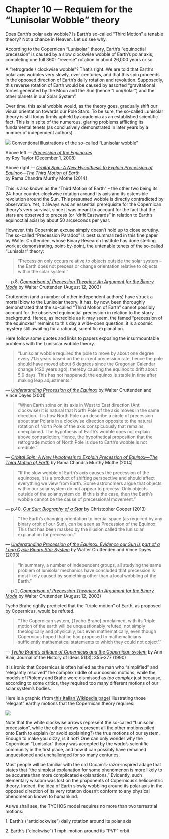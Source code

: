   Chapter 10 — Requiem for the “Lunisolar Wobble” theory
======================================================

Does Earth’s polar axis wobble? Is Earth’s so-called “Third Motion” a tenable theory? Not a chance in Heaven. Let us see why.

According to the Copernican “Lunisolar” theory, Earth’s “equinoctial precession” is caused by a slow clockwise wobble of Earth’s polar axis, completing one full 360° “reverse” rotation in about 26,000 years or so.

A “retrograde / clockwise wobble”? That’s right. We are told that Earth’s polar axis wobbles very slowly, over centuries, and that this spin proceeds in the opposed direction of Earth’s daily rotation and revolution. Supposedly, this reverse rotation of Earth would be caused by assorted “gravitational forces generated by the Moon and the Sun (hence “Luni/Solar”) and the other planets in our Solar System”.

Over time, this axial wobble would, as the theory goes, gradually shift our visual orientation towards our Pole Stars. To be sure, the so-called Lunisolar theory is still today firmly upheld by academia as an established scientific fact. This is in spite of the numerous, glaring problems afflicting its fundamental tenets (as conclusively demonstrated in later years by a number of independent authors).

![](https://www.tychos.info/book_imagery/069_LunisolarWobble_classic.jpg)
Conventional illustrations of the so-called “Lunisolar wobble”  

Above left — _[Precession of the Equinoxes](https://www.tychos.info/citation/075A_Precession.htm)_  
by Roy Taylor (December 1, 2008)

Above right — _[Orbital Spin: A New Hypothesis to Explain Precession of Equinox―The Third Motion of Earth](https://www.tychos.info/citation/076B_Orbital-Spin-New.htm)_  
by Rama Chandra Murthy Mothe (2014)

This is also known as the “Third Motion of Earth” – the other two being its 24-hour counter-clockwise rotation around its axis and its ostensible revolution around the Sun. This presumed wobble is directly contradicted by observation. Yet, it always was an essential prerequisite for the Copernican theory’s very survival, since it was meant to account for the fact that the stars are observed to precess (or “drift Eastwards” in relation to Earth’s equinoctial axis) by about 50 arcseconds per year.

However, this Copernican excuse simply doesn’t hold up to close scrutiny. The so-called “Precession Paradox” is best summarized in this fine paper by Walter Cruttenden, whose Binary Research Institute has done sterling work at demonstrating, point-by-point, the untenable tenets of the so-called “Lunisolar” theory:

> “Precession only occurs relative to objects outside the solar system – the Earth does not precess or change orientation relative to objects within the solar system.”

— p.8, _[Comparison of Precession Theories: An Argument for the Binary Mode](https://www.tychos.info/citation/075C_Comparison-of-Precession.pdf)_ by Walter Cruttenden (August 12, 2003)

Cruttenden (and a number of other independent authors) have struck a mortal blow to the Lunisolar theory. It has, by now, been thoroughly demonstrated that the so-called “Third Motion of Earth” cannot possibly account for the observed equinoctial precession in relation to the starry background. Hence, as incredible as it may seem, the famed “precession of the equinoxes” remains to this day a wide-open question: it is a cosmic mystery still awaiting for a rational, scientific explanation.

Here follow some quotes and links to papers exposing the insurmountable problems with the Lunisolar wobble theory.

> “Lunisolar wobble required the pole to move by about one degree every 71.5 years based on the current precession rate, hence the pole should have moved about 6 degrees since the Gregorian Calendar change (420 years ago), thereby causing the equinox to drift about 5.9 days. This has not happened; the equinox is stable in time after making leap adjustments.”

— _[Understanding Precession of the Equinox](https://www.tychos.info/citation/076A_Understanding-Precession.pdf)_ by Walter Cruttenden and Vince Dayes (2001)

> “When Earth spins on its axis in West to East direction (Anti clockwise) it is natural that North Pole of the axis moves in the same direction. It is how North Pole can describe a circle of precession about star Polaris in a clockwise direction opposite to the natural rotation of North Pole of the axis conspicuously that remains unexplained. The hypothesis of Earth’s wobble does not explain above contradiction. Hence, the hypothetical proposition that the retrograde motion of North Pole is due to Earth’s wobble is not credible.”

— _[Orbital Spin: A New Hypothesis to Explain Precession of Equinox―The Third Motion of Earth](https://www.tychos.info/citation/076B_Orbital-Spin-New.htm)_ by Rama Chandra Murthy Mothe (2014)

> “If the slow wobble of Earth’s axis causes the precession of the equinoxes, it is a product of shifting perspective and should affect everything we view from Earth. Some astronomers argue that objects within our solar system do not appear to precess. Only objects outside of the solar system do. If this is the case, then the Earth’s wobble cannot be the cause of precessional movement.”

— p.40, _[Our Sun: Biography of a Star](https://books.google.it/books?id=xGj0AwAAQBAJ&lpg=PA40&ots=e9QUhpncFU&dq=The%20only%20objects%20that%20follow%20precessional%20movement%20are%20those%20outside%20the%20Solar%20System&hl=it&pg=PA40#v=onepage&q=cyclical%20basis&f=false)_ by Christopher Cooper (2013)

> “The Earth’s changing orientation to inertial space (as required by any binary orbit of our Sun), can be seen as Precession of the Equinox. This fact has been masked by the illusion called the lunisolar explanation for precession.”

— [_Understanding Precession of the Equinox: Evidence our Sun is part of a Long Cycle Binary Star System_](https://www.tychos.info/citation/099B_BRI-Evidence.pdf) by Walter Cruttenden and Vince Dayes (2003)

> “In summary, a number of independent groups, all studying the same problem of lunisolar mechanics have concluded that precession is most likely caused by something other than a local wobbling of the Earth.”

— p.2, _[Comparison of Precession Theories: An Argument for the Binary Mode](https://www.tychos.info/citation/075C_Comparison-of-Precession.pdf)_ by Walter Cruttenden (August 12, 2003)

Tycho Brahe rightly predicted that the “triple motion” of Earth, as proposed by Copernicus, would be refuted.

> “The Copernican system, \[Tycho Brahe\] proclaimed, with its ‘triple motion of the earth will be unquestionably refuted, not simply theologically and physically, but even mathematically, even though Copernicus hoped that he had proposed to mathematicians sufficiently mathematical statements to which they could not object’.”

— _[Tycho Brahe’s critique of Copernicus and the Copernican system](https://www.tychos.info/citation/076F_Brahes-Critique.pdf)_ by Ann Blair, Journal of the History of Ideas 51(3): 355-377 (1990)

It is ironic that Copernicus is often hailed as the man who “simplified” and “elegantly resolved” the complex riddle of our cosmic motions, while the models of Ptolemy and Brahe were dismissed as _too complex_ just because, according to some critics, they required too many different motions of our solar system’s bodies.

Here is a graphic (from [this Italian Wikipedia page](https://www.tychos.info/citation/_WIKIP-Feb-2017_Precessione_degli_equinozi.pdf)) illustrating those “elegant” earthly motions that the Copernican theory requires:

![](https://www.tychos.info/book_imagery/070_PrecessioneWIKIPEDIAItaliano_01.jpg)

Note that the white clockwise arrows represent the so-called “Lunisolar precession”, while the other arrows represent all the other motions piled onto Earth to explain (or avoid explaining?) the true motions of our system. Enough to make you dizzy, is it not? One can only wonder why the Copernican “Lunisolar” theory was accepted by the world’s scientific community in the first place, and how it can possibly have remained unquestioned and unchallenged for so many centuries.

Most people will be familiar with the old Occam’s-razor-inspired adage that states that “the simplest explanation for some phenomenon is more likely to be accurate than more complicated explanations.” Evidently, such elementary wisdom was lost on the proponents of Copernicus’s heliocentric theory. Indeed, the idea of Earth slowly wobbling around its polar axis in the opposed direction of its very rotation doesn’t conform to any physical phenomenon known to humankind.

As we shall see, the TYCHOS model requires no more than two terrestrial motions:

1\. Earth’s (“anticlockwise”) daily rotation around its polar axis

2\. Earth’s (“clockwise”) 1 mph-motion around its “PVP” orbit
